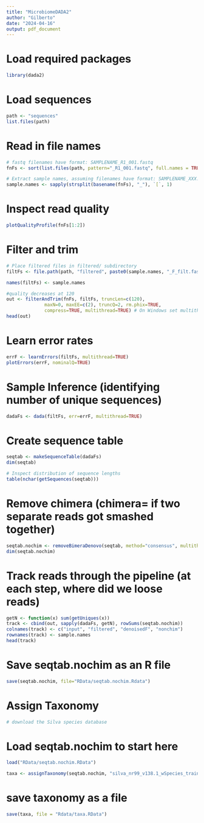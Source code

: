 ```yaml
---
title: "MicrobiomeDADA2"
author: "Gilberto"
date: "2024-04-16"
output: pdf_document
---
```


# Load required packages
```r
library(dada2)
```

# Load sequences
```r
path <- "sequences"
list.files(path)
```

# Read in file names
```r
# fastq filenames have format: SAMPLENAME_R1_001.fastq
fnFs <- sort(list.files(path, pattern="_R1_001.fastq", full.names = TRUE))

# Extract sample names, assuming filenames have format: SAMPLENAME_XXX.fastq
sample.names <- sapply(strsplit(basename(fnFs), "_"), `[`, 1)
```

# Inspect read quality 
```r
plotQualityProfile(fnFs[1:2])
```

# Filter and trim
```r
# Place filtered files in filtered/ subdirectory
filtFs <- file.path(path, "filtered", paste0(sample.names, "_F_filt.fastq.gz"))

names(filtFs) <- sample.names

#quality decreases at 120
out <- filterAndTrim(fnFs, filtFs, truncLen=c(120),
              maxN=0, maxEE=c(2), truncQ=2, rm.phix=TRUE,
              compress=TRUE, multithread=TRUE) # On Windows set multithread=FALSE
head(out)
```

# Learn error rates
```r
errF <- learnErrors(filtFs, multithread=TRUE)
plotErrors(errF, nominalQ=TRUE)
```

# Sample Inference (identifying number of unique sequences)
```r
dadaFs <- dada(filtFs, err=errF, multithread=TRUE)
```

# Create sequence table
```r
seqtab <- makeSequenceTable(dadaFs)
dim(seqtab)

# Inspect distribution of sequence lengths
table(nchar(getSequences(seqtab)))
```

# Remove chimera (chimera= if two separate reads got smashed together)
```r
seqtab.nochim <- removeBimeraDenovo(seqtab, method="consensus", multithread=TRUE, verbose=TRUE)
dim(seqtab.nochim)
```

# Track reads through the pipeline (at each step, where did we loose reads)
```r
getN <- function(x) sum(getUniques(x))
track <- cbind(out, sapply(dadaFs, getN), rowSums(seqtab.nochim))
colnames(track) <- c("input", "filtered", "denoisedF", "nonchim")
rownames(track) <- sample.names
head(track)
```

# Save seqtab.nochim as an R file
```r
save(seqtab.nochim, file="RData/seqtab.nochim.Rdata")
```

# Assign Taxonomy 
```r
# download the Silva species database
```

# Load seqtab.nochim to start here
```r
load("RData/seqtab.nochim.RData")
```

```r
taxa <- assignTaxonomy(seqtab.nochim, "silva_nr99_v138.1_wSpecies_train_set.fa")
```

# save taxonomy as a file
```r
save(taxa, file = "Rdata/taxa.RData")
```